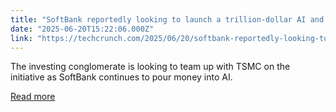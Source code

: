 ```yaml
---
title: "SoftBank reportedly looking to launch a trillion-dollar AI and robotics industrial complex"
date: "2025-06-20T15:22:06.000Z"
link: "https://techcrunch.com/2025/06/20/softbank-reportedly-looking-to-launch-a-trillion-dollar-ai-and-robotics-industrial-complex/"
---
```


The investing conglomerate is looking to team up with TSMC on the initiative as SoftBank continues to pour money into AI. 

[Read more](https://techcrunch.com/2025/06/20/softbank-reportedly-looking-to-launch-a-trillion-dollar-ai-and-robotics-industrial-complex/)
